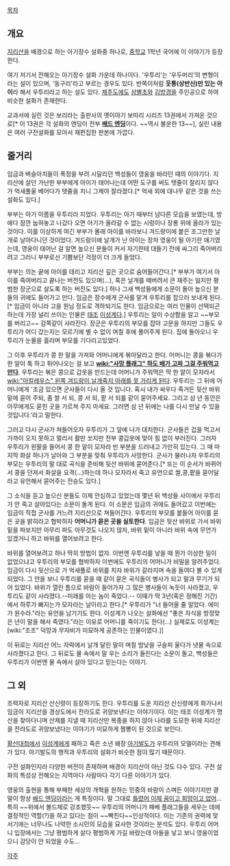 [[목차]]
== 개요 ==
[[지리산]]을 배경으로 하는 아기장수 설화중 하나로, [[중학교]] 1학년 국어에 이 이야기가 등장한다.

여기 저기서 전해오는 아기장수 설화 가운데 하나이다. '우투리'는 '우두머리'의 변형이라는 설이 있으며, '동구리'라고 부르는 경우도 있다. 반쪽이처럼 '''웃통(상반신)만 있는 아이'''라 해서 우투리라고 하는 설도 있다. [[제주도]]에도 [[삼별초]]와 [[김방경]]을 주인공으로 하여 비슷한 설화가 존재한다.

교과서에 실린 것은 보리라는 출판사의 옛이야기 보따리 시리즈 13권에서 가져온 것으로[* 이 13권은 각 설화의 엔딩이 전부 '''[[배드 엔딩]]'''이다. ~~역시 불운한 13~~], 실린 내용은 여러 구전설화를 모아서 재편집한 판본에 가깝다.

== 줄거리 ==
임금과 벼슬아치들이 폭정을 부려 시달리던 백성들이 영웅을 바라던 때의 이야기다. 지리산에 살던 가난한 부부에게 아이가 태어나는데 어떤 도구를 써도 탯줄이 잘리지 않다가 억새풀울 베어다가 탯줄을 치니 그제야 잘라졌다.[* 억새 외에 대나무 같은 것을 쓰는 설화도 있다.]

부부는 아기 이름을 우투리라 지었다. 우투리는 아기 때부터 남다른 모습을 보였는데, 방에다 잠깐 눕혀놓고 나갔다 오면 아기가 올라갈 수 없는 시렁이나 장롱 위에 올라가 있는 것이다. 이를 이상하게 여긴 부부가 몰래 아이를 바라보니 겨드랑이에 붙은 조그만한 날개로 날아다니던 것이었다. 겨드랑이에 날개가 난 아이는 장차 영웅이 될 아기란 얘기였는데, 영웅이 태어난 걸 알면 높으신 분들이 커서 자기한테 대들기 전에 싸그리 죽어버리려고 그러니 부부로선 기쁨보단 걱정이 더 크게 들었다.

부부는 의논 끝에 아이를 데리고 지리산 깊은 곳으로 숨어들어간다.[* 부부가 여기서 아이를 죽여버리고 끝나는 버전도 있으며(...), 혹은 날개를 떼버려서 큰 재주는 잃지만 평범한 장군으로 살도록 하는 버전도 있다.] 허나 그새 백성들에게 소문이 돌아 높으신 분들의 귀에도 들어가고 만다. 임금은 장수에게 군사를 맡겨 우투리를 잡으러 보내게 된다.[* 임금이 아니라 고을 원님 정도로 격하되기도 한다. 임금으로는 여러 인물이 선택되곤 하는데 가장 널리 쓰이는 인물은 [[태조]] [[이성계]]다.] 우투리는 일이 수상함을 알고 ~~부모를 버리고~~ 감쪽같이 사라진다. 장군은 우투리의 부모를 잡아 고문을 하지만 그들도 우투리가 어디 갔는지는 모르기에 별 수 없이 며칠 후에 풀어주게 된다. 집에 돌아오니 우투리가 눈물을 흘리며 부모를 기다리고있었다.

그 이후 우투리가 콩 한 말을 가져와 어머니에게 볶아달라고 한다. 어머니는 콩을 볶다가 한 알이 톡 하고 튀어나오는 걸 보고 '''[[wiki:"사망 플래그" 하도 배가 고파 그걸 주워먹고 만다]]'''. 우투리는 볶은 콩으로 갑옷을 만드는데 어머니가 주워먹은 딱 한 알이 모자라서 [[wiki:"아킬레우스" 왼쪽 겨드랑이 날개죽지 아래를 못 가리게 된다]]. 우투리는 그 뒤에 어머니에게 '조금 있으면 군사들이 다시 올 것 입니다. 혹시 내가 싸우다 죽거든 뒷산 바위 밑에 묻어 주되, 좀 쌀 서 되, 콩 서 되, 팥 서 되를 같이 묻어주세요. 그리고 삼 년 동안은 아무에게도 묻힌 곳을 가르쳐 주지 마세요. 그러면 삼 년 뒤에는 나를 다시 만날 수 있을 것입니다.'라고 말한다.

그러고 다시 군사가 쳐들어오자 우투리가 그 앞에 나가 대치한다. 군사들은 겁을 먹고서 가까이 오지 못하고 멀리서 활만 쏘지만 전부 콩갑옷에 맞아 힘 없이 부러진다. 그러자 우투리가 왼팔을 들어서 콩 한 알이 모자라 빈 부분을 드러내고 가만히 있는다. 그 때 마지막 화살 하나가 날아와 그 부분을 맞춰 우투리가 사망한다. 군사가 물러나자 우투리의 부모는 우투리의 말 대로 곡식을 준비해 뒷산 바위에 묻어준다.[* 또는 이 순서가 바뀌어서 콩을 던져서 화살을 요격(…)하는데 하나 모자라서 죽고 유언으로 쌀,콩,팥을 묻어달라고 유언해서 묻어주는 전승도 있다.]

그 소식을 듣고 높으신 분들도 이제 안심하고 있었는데 몇년 뒤 백성들 사이에서 우투리가 안 죽고 살아있다는 소문이 돌게 된다. 이 소문은 임금의 귀에도 들어갔고 이번에는 임금이 직접 군사를 거느려 지리산으로 쳐들어간다. 우투리의 부모를 붙들어 아이를 묻은 곳을 밝히라고 협박하자 '''어머니가 묻은 곳을 실토한다'''. 임금은 뒷산 바위로 가서 바위 밑을 파보지만 아무리 파도 아무것도 나오지 않자, 바위 밑이 아니라 바위 속에 무언가 있겠거니 하고 바위를 열어보려고 한다. 

바위를 열어보려고 하나 딱히 방법이 없자. 이번엔 우투리를 낳을 때 뭔가 이상한 일이 없었으냐고 우투리의 부모를 협박하자 이번에도 우투리의 어머니가 비밀을 알려주었다. 임금이 다시 뒷산으로 가 억새풀로 바위를 치자 바위가 갈라지며 속을 들여다 볼 수 있게 되었다. 그 안을 보니 우투리를 묻을 때 같이 묻은 곡식들이 병사가 되고 말과 무기가 되어 있었다. 바위가 열린 틈으로 바람이 들어가자 그 많은 병사들이 녹듯이 사라졌고, 우투리도 같이 사라졌다.--미래를 아는 놈이 죽었다.-- 이때가 딱 3년(혹은 정해진 기간)에서 하루가 빠지는가 모자라는 날이라고 한다.[* 우투리가 "너 들어올 줄 알았다. 에미가 원수라."라는 유언을 남기기도 한다. 이성계가 나오는 설화에선 "좋은 자식을 방정맞은 년이 말을 해서 죽였다."라는 이유로 어머니를 죽이기도 한다(...) 실제로도 이성계는 [wiki:"조조" 덕망과 무자비가 미묘하게 공존하는 인물이였다.]]

이 뒤로는 지리산 어느 자락에서 날개 달린 말이 며칠 밤낮을 구슬피 울다가 냇물 속으로 사라졌다고 한다. 그 뒤로도 물 속에서 말 우는 소리가 들린다는 소문이 돌고, 백성들은 우투리가 이번엔 물 속에서 살아 있다고 믿는다는 이야기.

== 그 외 ==
조력자로 지리산 산신령이 등장하기도 한다. 우투리를 도운 지리산 산신령에게 화가나서 임금이 지리산을 경상도에서 전라도로 귀양보낸다는 이야기이다. 이는 태조 이성계가 명산을 찾아다니며 산제를 지낼 때 지리산만 복종을 하지 않아 나라를 도모한 뒤에 지리산을 전라도로 귀양보냈다는 이야기가 미묘하게 짬뽕이 된 것으로 보인다.

[[황산대첩]]에서 [[이성계]]에게 패하고 죽은 소년 왜장 [[아기발도]]가 우투리의 모델이라는 견해가 있다. 아기발도의 행적과 우투리의 설화가 비슷한 점이 많기 때문이다. 

구전 설화인지라 다양한 버전이 존재하며 배경이 지리산이 아닌 것도 다수 있다. 구전 설화의 특성상 전해오는 지역마다 사람마다 각기 다른 이야기가 있다. 

영웅의 출현을 통해 부패한 세상의 개혁을 원하는 민중의 바람이 스며든 이야기지만 결말이 항상 [[배드 엔딩]]이라는 게 특징이다. 말 그대로 [[틀렸어 이제 꿈이고 희망이고 없어]]... 특히 ~~위에서 볼드체로 강조했듯~~ 우투리의 어머니가 패배 플래그들을 세우는 데에 결정적인 역할(?)을 하고 있다는 점이 ~~빡친다~~인상적이다. 이는 기존의 권력에 맞서기에는 너무나도 나약한 소시민의 모습을 묘사한 것이라는 분석도 있다. 우투리 어머니 입장에서는 그냥 평범하게 살다 평범하게 가길 바랐는데 아들을 낳고 보니 영웅이었으니 감당이 안 되었을 수도...

[[각주]]
